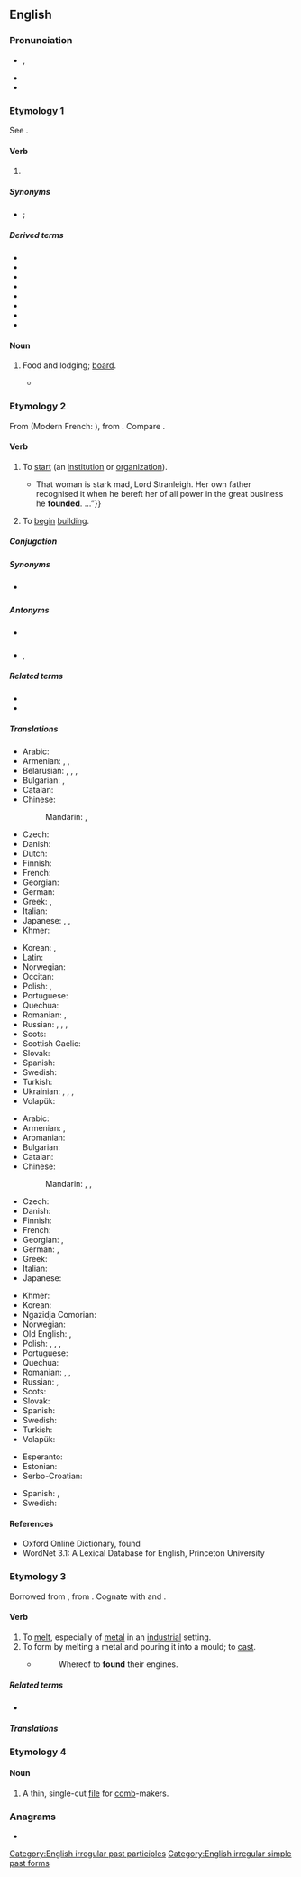 {{also|Found.}}
==English==

===Pronunciation===
* {{enPR|found}}, {{IPA|en|/faʊnd/}}
* {{audio|en|en-us-found.ogg|Audio (US)}}
* {{rhymes|en|aʊnd}}

===Etymology 1===
See {{m|en|find}}.

====Verb====
{{head|en|verb form}}

# {{en-past of|find}}

=====Synonyms=====
* {{sense|past participle}} {{l|en|discovered}}; {{l|en|repertitious}} {{qualifier|by chance or upon advice, obs.}}

=====Derived terms=====
* {{l|en|found art}}
* {{l|en|found footage}}
* {{l|en|found literature}}
* {{l|en|found music}}
* {{l|en|found object}}
* {{l|en|found poetry}}
* {{l|en|lost and found}}
* {{l|en|unfound}}

====Noun====
{{en-noun|-}}

# {{lb|en|obsolete}} Food and lodging; [[board]].
#* {{quote-book
|en
|year=1872
|year_published=2009
|edition=HTML
|editor=
|author=James De Mille
|title=The Cryptogram
|chapter=
|url=http://www.gutenberg.org/dirs/2/8/4/3/28435/28435-h/28435-h.htm
|genre=
|publisher=The Gutenberg Project
|isbn=
|page=
|passage=I'll only give you the usual payment—say five hundred dollars a year, and '''found'''." / "And—what?" / "'''Found'''—that is, board, you know, and clothing, of course, also.
}}

===Etymology 2===
{{PIE root|en|ǵʰewd}}
From {{der|en|fro|founder}} (Modern French: {{m|fr|fonder}}), from {{der|en|la|fundō|fundāre}}. Compare {{m|en|fund}}.

====Verb====
{{en-verb}} {{tlb|en|transitive}}

# {{lb|en|transitive}} To [[start]] (an [[institution]] or [[organization]]).
#* {{quote-book|en|year=1913|author=[[w:Robert Barr (writer)|Robert Barr]]
|title=Lord Stranleigh Abroad
|chapter=4|url=http://openlibrary.org/works/OL1796924W
|passage=“{{...}} That woman is stark mad, Lord Stranleigh. Her own father recognised it when he bereft her of all power in the great business he '''founded'''.&nbsp;&hellip;”}}
# {{lb|en|transitive}} To [[begin]] [[building]]. {{rfex|en}}

=====Conjugation=====
{{en-conj-simple}}

=====Synonyms=====
* {{sense|to start organization}} {{l|en|establish}}

=====Antonyms=====
* {{sense|to begin building}} {{l|en|ruin}}
* {{sense|to start organization}} {{l|en|dissolve}}, {{l|en|abolish}}

=====Related terms=====
* {{l|en|foundation}}
* {{l|en|founder}}

=====Translations=====
{{trans-top|to start an organization}}
* Arabic: {{t+|ar|أَسَّسَ}}
* Armenian: {{t+|hy|հիմնադրել}}, {{t+|hy|ստեղծել}}, {{t+|hy|հիմնել}}
* Belarusian: {{t|be|засно́ўваць|impf}}, {{t|be|заснава́ць|pf}}, {{t|be|заклада́ць|impf}}, {{t|be|закла́сці|pf}}
* Bulgarian: {{t+|bg|учредявам|sc=Cyrl}}, {{t+|bg|създавам|sc=Cyrl}}
* Catalan: {{t+|ca|fundar}}
* Chinese:
*: Mandarin: {{t+|cmn|設立}}, {{t+|cmn|设立|tr=shèlì}}
* Czech: {{t+|cs|založit}}
* Danish: {{t+|da|grundlægge}}
* Dutch: {{t+|nl|stichten}}
* Finnish: {{t+|fi|perustaa}}
* French: {{t+|fr|fonder}}
* Georgian: {{t|ka|დაფუძვნება}}
* German: {{t+|de|gründen}}
* Greek: {{t+|el|ιδρύω}}, {{t+|el|συστήνω}}
* Italian: {{t+|it|fondare}}
* Japanese: {{t|ja|興す|tr=okosu}}, {{t|ja|打ち立てる|tr=uchitateru}}, {{t+|ja|設立|alt=設立する|tr=setsuritsu suru}}
* Khmer: {{t+|km|បង្កើត|tr=bɑŋkaət|sc=Khmr}}
{{trans-mid}}
* Korean: {{t+|ko|설립하다}}, {{t+|ko|수립하다}}
* Latin: {{t|la|fundō}}
* Norwegian: {{t|no|grunnlegge}}
* Occitan: {{t+|oc|fondar}}
* Polish: {{t+|pl|założyć}}, {{t+|pl|zakładać}}
* Portuguese: {{t+|pt|fundar}}
* Quechua: {{t|qu|tiqsiy}}
* Romanian: {{t+|ro|întemeia}}, {{t+|ro|fonda}}
* Russian: {{t+|ru|осно́вывать|impf}}, {{t+|ru|основа́ть|pf}}, {{t+|ru|учрежда́ть|impf}}, {{t+|ru|учреди́ть|pf}}
* Scots: {{t|sco|foond}}
* Scottish Gaelic: {{t|gd|stèidhich}}
* Slovak: {{t|sk|založiť}}
* Spanish: {{t+|es|fundar}}
* Swedish: {{t+|sv|grunda}}
* Turkish: {{t+|tr|kurmak}}
* Ukrainian: {{t|uk|засно́вувати|impf}}, {{t|uk|заснува́ти|pf}}, {{t|uk|осно́вувати|impf}}, {{t|uk|оснува́ти|pf}}
* Volapük: {{t-needed|vo}}
{{trans-bottom}}

{{trans-top|to begin building}}
* Arabic: {{t+|ar|أَسَّسَ}}
* Armenian: {{t|hy|հիմքը դնել}}, {{t+|hy|հիմքը գցել}}
* Aromanian: {{t|rup|fundedz}}
* Bulgarian: {{t+|bg|основавам|sc=Cyrl}}
* Catalan: {{t+|ca|fundar}}
* Chinese:
*: Mandarin: {{t+|cmn|成立|tr=chénglì}}, {{t+|cmn|創設}}, {{t+|cmn|创设|tr=chuàngshè}}
* Czech: {{t+|cs|založit}}
* Danish: {{t+|da|grundlægge}}
* Finnish: {{t+|fi|perustaa}}
* French: {{t+|fr|fonder}}
* Georgian: {{t|ka|საფუძვლის ჩაყრა}}, {{t|ka|დაფუძვნება}}
* German: {{t+|de|errichten}}, {{t+|de|gründen}}
* Greek: {{t+|el|θεμελιώνω}}
* Italian: {{t+|it|fondare}}
* Japanese: {{t+|ja|基礎|alt=基礎を築く|tr=kiso wo kizuku}}
{{trans-mid}}
* Khmer: {{t+|km|បង្កើត|tr=bɑŋkaət|sc=Khmr}}
* Korean: {{t+|ko|설립하다}}
* Ngazidja Comorian: {{t|zdj|tsenga|alt=utsenga}}
* Norwegian: {{t|no|grunnlegge}}
* Old English: {{t|ang|astemnian}}, {{t|ang|gegrundweallian}}
* Polish: {{t+|pl|budować}}, {{t+|pl|zbudować}}, {{t+|pl|tworzyć}}, {{t+|pl|stworzyć}}
* Portuguese: {{t+|pt|fundar}}
* Quechua: {{t|qu|tiksiy}}
* Romanian: {{t+|ro|funda}}, {{t+|ro|întemeia}}, {{t+|ro|înființa}}
* Russian: {{t+|ru|осно́вывать|impf}}, {{t+|ru|основа́ть|pf}}
* Scots: {{t|sco|foond}}
* Slovak: {{t|sk|založiť}}
* Spanish: {{t+|es|fundar}}
* Swedish: {{t+|sv|grundlägga}}
* Turkish: {{t+|tr|temel atmak}}
* Volapük: {{t-needed|vo}}
{{trans-bottom}}

{{checktrans-top}}
* Esperanto: {{t+check|eo|fondi}}
* Estonian: {{t-check|et|asutama}}
* Serbo-Croatian: {{t+check|sh|osnovati}}
{{trans-mid}}
* Spanish: {{t+check|es|fundar}}, {{t+check|es|instaurar}}
* Swedish: {{t+check|sv|grunda}}
{{trans-bottom}}

====References====
* Oxford Online Dictionary, found
* WordNet 3.1: A Lexical Database for English, Princeton University

===Etymology 3===
Borrowed from {{bor|en|frm|fondre}}, from {{der|en|la|fundō|fundere}}. Cognate with {{cog|es|fundir}} and {{m|es|hundir}}.

====Verb====
{{en-verb}} {{tlb|en|transitive}}

# To [[melt]], especially of [[metal]] in an [[industry|industrial]] setting.
# To form by melting a metal and pouring it into a mould; to [[cast]].
#* {{rfdatek|en|John Milton}}
#*: Whereof to '''found''' their engines.

=====Related terms=====
* {{l|en|foundry}}

=====Translations=====
{{trans-see|melt}}

===Etymology 4===

====Noun====
{{en-noun}}

# A thin, single-cut [[file]] for [[comb]]-makers.

===Anagrams===
* {{anagrams|en|a=dfnou|fondu}}

[[Category:English irregular past participles]]
[[Category:English irregular simple past forms]]